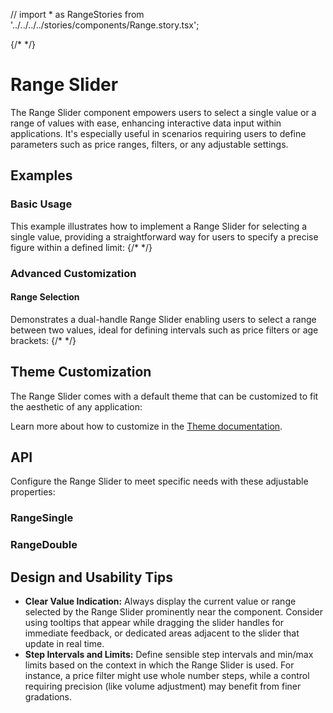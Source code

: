 // import * as RangeStories from '../../../../stories/components/Range.story.tsx';

{/* <Meta of={RangeStories} /> */}

# Range Slider
The Range Slider component empowers users to select a single value or a range of values with ease, enhancing interactive data input within applications.
It's especially useful in scenarios requiring users to define parameters such as price ranges, filters, or any adjustable settings.
## Examples
### Basic Usage
This example illustrates how to implement a Range Slider for selecting a single value, providing a straightforward way for users to specify a precise figure within a defined limit:
{/* <Canvas sourceState="shown" of={RangeStories.Single}/> */}

### Advanced Customization
#### Range Selection
Demonstrates a dual-handle Range Slider enabling users to select a range between two values, ideal for defining intervals such as price filters or age brackets:
{/* <Canvas sourceState="shown" of={RangeStories.Double} /> */}

## Theme Customization
The Range Slider comes with a default theme that can be customized to fit the aesthetic of any application:

<ThemeRender theme={rangeTheme} />

Learn more about how to customize in the [Theme documentation](/theme/getting-started).

## API
Configure the Range Slider to meet specific needs with these adjustable properties:
### RangeSingle
<PropsTable name="RangeSingle" />

### RangeDouble
<PropsTable name="RangeDouble" />

## Design and Usability Tips

- **Clear Value Indication:** Always display the current value or range selected by the Range Slider prominently near the component. Consider using tooltips that appear while dragging the slider handles for immediate feedback, or dedicated areas adjacent to the slider that update in real time.
- **Step Intervals and Limits:** Define sensible step intervals and min/max limits based on the context in which the Range Slider is used. For instance, a price filter might use whole number steps, while a control requiring precision (like volume adjustment) may benefit from finer gradations.
